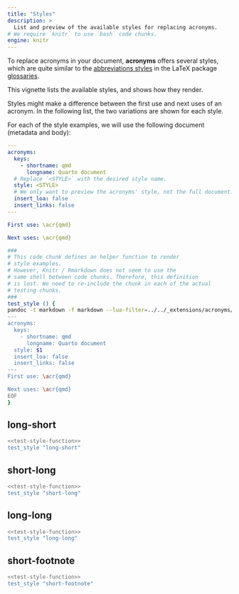 ```yaml
---
title: "Styles"
description: >
  List and preview of the available styles for replacing acronyms.
# We require `knitr` to use `bash` code chunks.
engine: knitr
---
```


To replace acronyms in your document, **acronyms** offers several
styles, which are quite similar to the [abbreviations styles] in the
LaTeX package [glossaries].

This vignette lists the available styles, and shows how they render.

Styles might make a difference between the first use and next uses of an
acronym. In the following list, the two variations are shown for each
style.

For each of the style examples, we will use the following document
(metadata and body):

```yaml
---
acronyms:
  keys:
    - shortname: qmd
      longname: Quarto document
  # Replace `<STYLE>` with the desired style name.
  style: <STYLE>
  # We only want to preview the acronyms' style, not the full document.
  insert_loa: false
  insert_links: false
---

First use: \acr{qmd}

Next uses: \acr{qmd}
```

```bash
###
# This code chunk defines an helper function to render
# style examples.
# However, Knitr / Rmarkdown does not seem to use the
# same shell between code chunks. Therefore, this definition
# is lost. We need to re-include the chunk in each of the actual
# testing chunks.
###
test_style () {
pandoc -t markdown -f markdown --lua-filter=../../_extensions/acronyms/parse-acronyms.lua <<EOF
---
acronyms:
  keys:
    - shortname: qmd
      longname: Quarto document
  style: $1
  insert_loa: false
  insert_links: false
---
First use: \acr{qmd}

Next uses: \acr{qmd}
EOF
}
```

[abbreviations styles]: https://mirrors.chevalier.io/CTAN/macros/latex/contrib/glossaries-extra/samples/sample-abbr-styles.pdf
[glossaries]: https://www.ctan.org/pkg/glossaries


## long-short

```bash
<<test-style-function>>
test_style "long-short"
```

## short-long

```bash
<<test-style-function>>
test_style "short-long"
```

## long-long

```bash
<<test-style-function>>
test_style "long-long"
```

## short-footnote

```bash
<<test-style-function>>
test_style "short-footnote"
```

